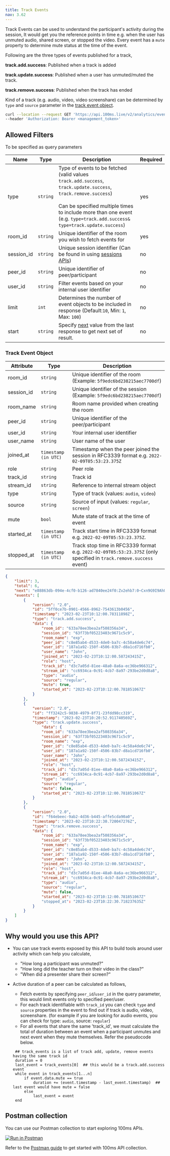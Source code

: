 ```yaml
---
title: Track Events
nav: 3.62
---
```


Track Events can be used to understand the participant's activity during the session, It would get you the reference points in time
e.g. when the user has unmuted audio, shared screen, or stopped the video. Every event has a `mute` property to determine mute status at the time of the event.

Following are the three types of events published for a track,

**track.add.success**: Published when a track is added

**track.update.success**: Published when a user has unmuted/muted the track.

**track.remove.success**: Published when the track has ended

Kind of a track (e.g. audio, video, video screenshare) can be determined by `type` and `source` parameter in the [track event object](/server-side/v2/api-reference/analytics/track-events#track-event-object).

<GetRequest title="https://api.100ms.live/v2/analytics/events" />
<Request id="req-0">

```bash
curl --location --request GET 'https://api.100ms.live/v2/analytics/events' \
--header 'Authorization: Bearer <management_token>'
```

</Request>

## Allowed Filters
To be specified as query parameters

| Name       | Type     | Description                                                                                                                                                                                                                                             | Required |
| ---------- | -------- | ------------------------------------------------------------------------------------------------------------------------------------------------------------------------------------------------------------------------------------------------------- | -------- |
| type       | `string` | Type of events to be fetched (valid values `track.add.success`, `track.update.success`, `track.remove.success`) <br /><br /> Can be specified multiple times to include more than one event (e.g. `type=track.add.success&` `type=track.update.success`) | yes      |
| room_id    | `string` | Unique identifier of the room you wish to fetch events for                                                                                                                                                                                              | yes      |
| session_id | `string` | Unique session identifier (Can be found in using [sessions APIs](/server-side/v2/api-reference/Sessions/object))                                                                                                                                        | no       |
| peer_id    | `string` | Unique identifier of peer/participant                                                                                                                                                                                                                   | no       |
| user_id    | `string` | Filter events based on your internal user identifier                                                                                                                                                                                                    | no       |
| limit      | `int`    | Determines the number of event objects to be included in response (Default:`10`, Min: `1`, Max: `100`)                                                                                                                                                  | no       |
| start      | `string` | Specify [next](/server-side/v2/api-reference/analytics/overview#response-object) value from the last response to get next set of result.                                                                                                                | no       |


### Track Event Object

| Attribute  | Type                 | Description                                                                                                        |
| ---------- | -------------------- | ------------------------------------------------------------------------------------------------------------------ |
| room_id    | `string`             | Unique identifier of the room  (Example: `5f9edc6bd238215aec7700df`)                                               |
| session_id | `string`             | Unique identifier of the session (Example: `5f9edc6bd238215aec7700df`)                                             |
| room_name  | `string`             | Room name provided when creating the room                                                                          |
| peer_id    | `string`             | Unique identifier of the peer/participant                                                                          |
| user_id    | `string`             | Your internal user identifier                                                                                      |
| user_name  | `string`             | User name of the user                                                                                              |
| joined_at  | `timestamp (in UTC)` | Timestamp when the peer joined the session in RFC3339 format e.g. `2022-02-09T05:53:23.375Z`                       |
| role       | `string`             | Peer role                                                                                                          |
| track_id   | `string`             | Track id                                                                                                           |
| stream_id  | `string`             | Reference to internal stream object                                                                                |
| type       | `string`             | Type of track (values: `audio`, `video`)                                                                           |
| source     | `string`             | Source of input (values: `regular`, `screen`)                                                                      |
| mute       | `bool`               | Mute state of track at the time of event                                                                           |
| started_at | `timestamp (in UTC)` | Track start time in RFC3339 format e.g. `2022-02-09T05:53:23.375Z`.                                                |
| stopped_at | `timestamp (in UTC)` | Track stop time in RFC3339 format e.g. `2022-02-09T05:53:23.375Z` (only specified in `track.remove.success` event) |

<ResponseBox id="res-0" status="200 OK">

```json
{
    "limit": 3,
    "total": 6,
    "next": "e88863db-094e-4cf0-b126-ad7840ee24f0:Zv2ehb7:0~Cxn9G9I9AhU-Jl6RiYr-_XEmSYnnk-QLC3Kw4oF1ddvLTE-V4sAEdj8Fi2mx2R93iC1Mu5agwUCY7-LJhH6Ch2yWpp35E3zS7C998Vt3R-s=",
    "events": [
        {
            "version": "2.0",
            "id": "5ff0ce7b-0901-4566-8962-7543613b0456",
            "timestamp": "2023-02-23T10:12:00.78311898Z",
            "type": "track.add.success",
            "data": {
                "room_id": "633a78ee3bea2af508356a34",
                "session_id": "63f73bf05223403c9671c5c9",
                "room_name": "exp",
                "peer_id": "c8e85ab4-d533-4de0-ba7c-4c58a4de6c74",
                "user_id": "187a1a92-150f-4506-83b7-d8a1cd716fb0",
                "user_name": "John",
                "joined_at": "2023-02-23T10:12:00.587243415Z",
                "role": "host",
                "track_id": "d3c7a05d-81ee-48a0-8a6a-ec36be966312",
                "stream_id": "cc6934ca-0c91-4cb7-8a97-293be2d0d8a8",
                "type": "audio",
                "source": "regular",
                "mute": true,
                "started_at": "2023-02-23T10:12:00.781851067Z"
            }
        },
        {
            "version": "2.0",
            "id": "ff3242c5-9838-4979-8f71-23fdd98cc319",
            "timestamp": "2023-02-23T10:20:52.911740569Z",
            "type": "track.update.success",
                "data": {
                "room_id": "633a78ee3bea2af508356a34",
                "session_id": "63f73bf05223403c9671c5c9",
                "room_name": "exp",
                "peer_id": "c8e85ab4-d533-4de0-ba7c-4c58a4de6c74",
                "user_id": "187a1a92-150f-4506-83b7-d8a1cd716fb0",
                "user_name": "John",
                "joined_at": "2023-02-23T10:12:00.587243415Z",
                "role": "host",
                "track_id": "d3c7a05d-81ee-48a0-8a6a-ec36be966312",
                "stream_id": "cc6934ca-0c91-4cb7-8a97-293be2d0d8a8",
                "type": "audio",
                "source": "regular",
                "mute": false,
                "started_at": "2023-02-23T10:12:00.781851067Z"
            }
        },
        {
            "version": "2.0",
            "id": "f64ebeec-9ab2-4d36-b445-affe5cda90a0",
            "timestamp": "2023-02-23T10:22:30.720047276Z",
            "type": "track.remove.success",
            "data": {
                "room_id": "633a78ee3bea2af508356a34",
                "session_id": "63f73bf05223403c9671c5c9",
                "room_name": "exp",
                "peer_id": "c8e85ab4-d533-4de0-ba7c-4c58a4de6c74",
                "user_id": "187a1a92-150f-4506-83b7-d8a1cd716fb0",
                "user_name": "John",
                "joined_at": "2023-02-23T10:12:00.587243415Z",
                "role": "host",
                "track_id": "d3c7a05d-81ee-48a0-8a6a-ec36be966312",
                "stream_id": "cc6934ca-0c91-4cb7-8a97-293be2d0d8a8",
                "type": "audio",
                "source": "regular",
                "mute": false,
                "started_at": "2023-02-23T10:12:00.781851067Z"
                "stopped_at": "2023-02-23T10:22:30.718237635Z"
            }
        }
    ]
}
```
</ResponseBox>

## Why would you use this API?

- You can use track events exposed by this API to build tools around user activity which can help you calculate,
    - "How long a participant was unmuted?"
    - "How long did the teacher turn on their video in the class?"
    - "When did a presenter share their screen?"

-  Active duration of a peer can be calculated as follows,
    - Fetch events by specifying `peer_id`/`user_id` in the query parameter, this would limit events only to specified peer/user.
    - For each track identifiable with `track_id` you can check `type` and `source` properties in the event to find out if track is audio, video, screenshare.
        (for example if you are looking for audio events, you can check for type: `audio`, source: `regular`)
    - For all events that share the same 'track_id', we must calculate the total of duration between an event when a participant unmutes
        and next event when they mute themselves. Refer the pseudocode below.

    ```
     ## track_events is a list of track add, update, remove events having the same track id
     duration = 0
     last_event = track_events[0]  ## this would be a track.add.success event
     while event in track_events[1...n]
         if event.data.mute == true
             duration += (event.timestamp - last_event.timestamp)  ## last event would have mute = false
         else
             last_event = event
     end
    ```

## Postman collection

You can use our Postman collection to start exploring 100ms APIs.

[![Run in Postman](https://run.pstmn.io/button.svg)](https://god.gw.postman.com/run-collection/22726679-47dcd974-29d5-4965-a35b-bf9b74a8b25a?action=collection%2Ffork&collection-url=entityId%3D22726679-47dcd974-29d5-4965-a35b-bf9b74a8b25a%26entityType%3Dcollection%26workspaceId%3Dd9145dd6-337b-4761-81d6-21a30b4147a2)

Refer to the [Postman guide](/server-side/v2/introduction/postman-guide) to get started with 100ms API collection.
